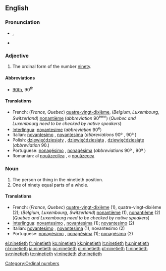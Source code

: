 ==English==

===Pronunciation===
* {{IPA|/ˈnaɪntiəθ/}}, {{SAMPA|/"naInti@T/}}
* {{hyphenation|nine|ti|eth}}

===Adjective===
{{en-adj|-}}

# The ordinal form of the number [[ninety]].

====Abbreviations====
* [[90th]], 90<sup>th</sup>

====Translations====

* French: (''France, Quebec'') [[quatre-vingt-dixième]], (''Belgium, Luxembourg, Switzerland'') [[nonantième]] (''abbreviation'' 90<sup>ème</sup>)  (''Quebec and Luxembourg need to be checked by native speakers'')
* [[Interlingua]]: [[novantesime]] (''abbreviation'' 90<sup>e</sup>)
* Italian: [[novantesimo]] {{m}}, [[novantesima]] {{f}} (''abbreviations'' 90º {{m}}, 90ª {{f}})
* Polish: [[dziewięćdziesiąty]] {{m}}, [[dziewięćdziesiąta]] {{f}}, [[dziewięćdziesiąte]] {{n}} (''abbreviation'' 90.)
* Portuguese: [[nonagésimo]] {{m}}, [[nonagésima]] {{f}} (''abbreviations'' 90º {{m}}, 90ª {{f}})
* Romanian: al [[nouăzecilea]] {{m}}, a [[nouăzecea]] {{f}}

===Noun===
{{en-noun}}

# The person or thing in the ninetieth position.
# One of ninety equal parts of a whole.

====Translations====

* French: (''France, Quebec'') [[quatre-vingt-dixième]] {{m|f}} (1), quatre-vingt-dixième {{m}} (2); (''Belgium, Luxembourg, Switzerland'') [[nonantième]] {{m|f}} (1),  [[nonantième]] {{m}} (2)  (''Quebec and Luxembourg need to be checked by native speakers'')
* [[Interlingua]]: [[novantesimo]] {{m}}, [[novantesima]] {{f}} (1); [[novantesimo]] (2)
* Italian: [[novantesimo]] {{m}}, [[novantesima]] {{f}} (1), novantesimo {{m}} (2)
* Portuguese: [[nonagésimo]] {{m}}, [[nonagésima]] {{f}} (1); [[nonagésimo]] {{m}} (2)

[[Category:Ordinal numbers]]

[[el:ninetieth]]
[[fr:ninetieth]]
[[ko:ninetieth]]
[[kk:ninetieth]]
[[lt:ninetieth]]
[[hu:ninetieth]]
[[nl:ninetieth]]
[[ja:ninetieth]]
[[oc:ninetieth]]
[[pl:ninetieth]]
[[pt:ninetieth]]
[[fi:ninetieth]]
[[sv:ninetieth]]
[[te:ninetieth]]
[[vi:ninetieth]]
[[zh:ninetieth]]
